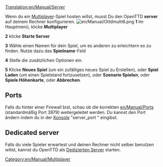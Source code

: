 [[Translation:en/Manual/Server]]

Wenn du ein [[en/Manual/Multiplayer|Multiplayer]]-Spiel hosten willst, musst Du den OpenTTD '''server''' auf deinem Rechner konfigurieren.
[[File:en/Manual/Ottdmulti6.png|right]]
'''1''' Im Hauptmenü, klicke '''Multiplayer'''

'''2''' klicke '''Starte Server'''

'''3''' Wähle einen Namen für dein Spiel, um es anderen zu erleichtern es zu finden. Nutze dazu das '''Spielname'''-Feld 

'''4''' Stelle die zusätzlichen Optionen ein.

'''5''' Klicke '''Neues Spiel''' (um ein zufälliges neues Spiel zu Erstellen), oder '''Spiel Laden''' (um einen Spielstand fortzusetzen), oder '''Szenario Spielen''', oder '''Spiele Höhenkarte''', oder '''Abbrechen'''.

==Ports==
Falls du hinter einer Firewall bist, schau ob die korrekten [[en/Manual/Port]]s (standardmäßig Port 3979) weitergeleitet werden.
Du kannst den Port ändern indem du in der [[de/Manual/Konsole|Konsole]] "server_port <port>" eingibst.

==Dedicated server==
Falls du viele Spieler erwartest und deinen Rechner nicht selber benutzen willst, kannst du OpenTTD als [[en/Manual/Dedicated server| Dedizierten Server]] starten.

[[Category:en/Manual/Multiplayer]]